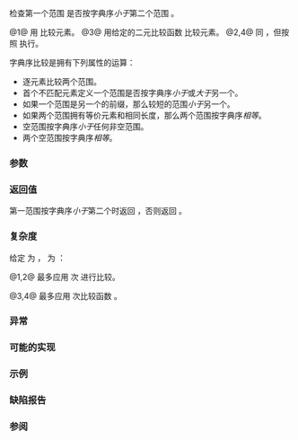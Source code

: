 {{cpp/title|lexicographical_compare}}
{{cpp/algorithm/navbar}}
{{dcl begin}}
{{dcl header|algorithm}}
{{dcla|num=1|notes={{mark constexpr since c++20}}|
template&lt; class InputIt1, class InputIt2 &gt;
bool lexicographical_compare( InputIt1 first1, InputIt1 last1,
                              InputIt2 first2, InputIt2 last2 );
}}
{{dcl|num=2|since=c++17|
template&lt; class ExecutionPolicy,
          class ForwardIt1, class ForwardIt2 &gt;
bool lexicographical_compare( ExecutionPolicy&amp;&amp; policy,
                              ForwardIt1 first1, ForwardIt1 last1,
                              ForwardIt2 first2, ForwardIt2 last2 );
}}
{{dcla|num=3|notes={{mark constexpr since c++20}}|
template&lt; class InputIt1, class InputIt2, class Compare &gt;
bool lexicographical_compare( InputIt1 first1, InputIt1 last1,
                              InputIt2 first2, InputIt2 last2,
                              Compare comp );
}}
{{dcl|num=4|since=c++17|
template&lt; class ExecutionPolicy,
          class ForwardIt1, class ForwardIt2, class Compare &gt;
bool lexicographical_compare( ExecutionPolicy&amp;&amp; policy,
                              ForwardIt1 first1, ForwardIt1 last1,
                              ForwardIt2 first2, ForwardIt2 last2,
                              Compare comp );
}}
{{dcl end}}

检查第一个范围 {{range|first1|last1}} 是否按字典序''小于''{{sep}}第二个范围 {{range|first2|last2}}。

@1@ 用 {{c/core|operator&lt;}} 比较元素。
@3@ 用给定的二元比较函数 {{c|comp}} 比较元素。
@2,4@ 同 {{v|1,3}}，但按照 {{c|policy}} 执行。{{cpp/algorithm/parallel overload precondition|plural=yes}}

字典序比较是拥有下列属性的运算：
* 逐元素比较两个范围。
* 首个不匹配元素定义一个范围是否按字典序''小于''{{sep}}或''大于''{{sep}}另一个。
* 如果一个范围是另一个的前缀，那么较短的范围''小于''{{sep}}另一个。
* 如果两个范围拥有等价元素和相同长度，那么两个范围按字典序''相等''。
* 空范围按字典序''小于''{{sep}}任何非空范围。
* 两个空范围按字典序''相等''。

===参数===
{{par begin}}
{{par range|first1|last1|range=第一个|要检验的}}
{{par range|first2|last2|range=第二个|要检验的}}
{{par exec pol}}
{{par cmp|comp|p1=InputIt1|p2=InputIt2}}
{{par hreq}}
{{par req named|InputIt1, InputIt2|InputIterator}}
{{par req named|ForwardIt1, ForwardIt2|ForwardIterator}}
{{par req named|Compare|Compare}}
{{par end}}

===返回值===
第一范围按字典序''小于''{{sep}}第二个时返回 {{c|true}}，否则返回 {{c|false}}。

===复杂度===
给定 {{mathjax-or|\(\scriptsize N_1\)|N{{su|b=1}}}} 为 {{c|std::distance(first1, last1)}}，{{mathjax-or|\(\scriptsize N_2\)|N{{su|b=2}}}} 为 {{c|std::distance(first2, last2)}}：

@1,2@ 最多应用 {{mathjax-or|\(\scriptsize 2\min(N_1,N_2)\)|2min(N{{su|b=1}},N{{su|b=2}})}} 次 {{c/core|operator&lt;}} 进行比较。

@3,4@ 最多应用 {{mathjax-or|\(\scriptsize 2\min(N_1,N_2)\)|2min(N{{su|b=1}},N{{su|b=2}})}} 次比较函数 {{c|comp}}。

===异常===
{{cpp/algorithm/parallel exceptions reporting behavior|singular=no}}

===可能的实现===
{{eq impl
|title1=lexicographical_compare (1)|ver1=1|1=
template&lt;class InputIt1, class InputIt2&gt;
bool lexicographical_compare(InputIt1 first1, InputIt1 last1,
                             InputIt2 first2, InputIt2 last2)
{
    for (; (first1 != last1) &amp;&amp; (first2 != last2); ++first1, (void) ++first2)
    {
        if (*first1 &lt; *first2)
            return true;
        if (*first2 &lt; *first1)
            return false;
    }
    
    return (first1 == last1) &amp;&amp; (first2 != last2);
}
|title2=lexicographical_compare (3)|ver2=3|2=
template&lt;class InputIt1, class InputIt2, class Compare&gt;
bool lexicographical_compare(InputIt1 first1, InputIt1 last1,
                             InputIt2 first2, InputIt2 last2, Compare comp)
{
    for (; (first1 != last1) &amp;&amp; (first2 != last2); ++first1, (void) ++first2)
    {
        if (comp(*first1, *first2))
            return true;
        if (comp(*first2, *first1))
            return false;
    }
    
    return (first1 == last1) &amp;&amp; (first2 != last2);
}
}}

===示例===
{{example
|code=
#include &lt;algorithm&gt;
#include &lt;iostream&gt;
#include &lt;random&gt;
#include &lt;vector&gt;

void print(std::vector&lt;char&gt; const&amp; v, auto suffix)
{
    for (char c : v)
        std::cout &lt;&lt; c &lt;&lt; ' ';
    std::cout &lt;&lt; suffix;
}

int main()
{
    std::vector&lt;char&gt; v1{'a', 'b', 'c', 'd'};
    std::vector&lt;char&gt; v2{'a', 'b', 'c', 'd'};
    
    for (std::mt19937 g{std::random_device{}()};
         !std::lexicographical_compare(v1.begin(), v1.end(),
                                       v2.begin(), v2.end());)
    {
        print(v1, "&gt;= ");
        print(v2, '\n');
        
        std::shuffle(v1.begin(), v1.end(), g);
        std::shuffle(v2.begin(), v2.end(), g);
    }
    
    print(v1, "&lt;  ");
    print(v2, '\n');
}
|p=true
|output=
a b c d &gt;= a b c d 
d a b c &gt;= c b d a 
b d a c &gt;= a d c b 
a c d b &lt;  c d a b 
}}

===缺陷报告===
{{dr list begin}}
{{dr list item|wg=lwg|dr=142|std=C++98|before=最多只能进行 {{mathjax-or|\(\scriptsize \min(N_1,N_2)\)|min(N{{su|b=1}},N{{su|b=2}})}} 次比较，但实际上无法实现（需要两次比较才能确定等价）|after=比较次数上限翻倍}}
{{dr list item|wg=lwg|dr=1205|std=C++98|before=涉及空范围的字典序比较的结果不明确|after=使之明确}}
{{dr list end}}

===参阅===
{{dsc begin}}
{{dsc inc|cpp/algorithm/dsc equal}}
{{dsc inc|cpp/algorithm/dsc lexicographical_compare_three_way}}
{{dsc inc|cpp/algorithm/ranges/dsc lexicographical_compare}}
{{dsc end}}

{{langlinks|de|en|es|fr|it|ja|pt|ru}}